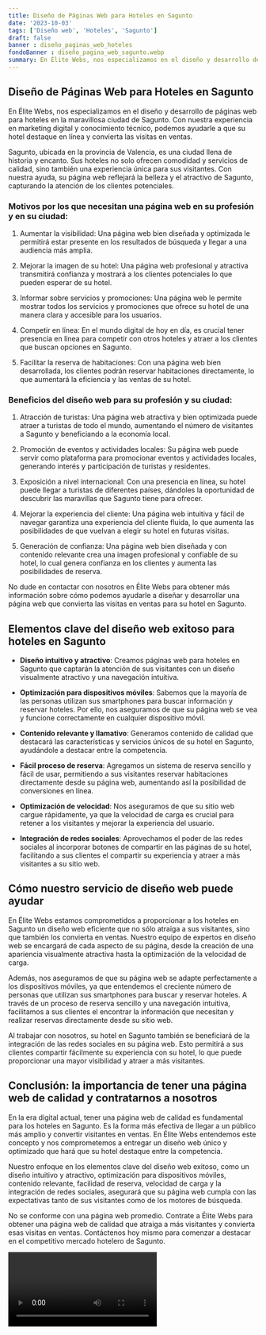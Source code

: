 ```yaml
---
title: Diseño de Páginas Web para Hoteles en Sagunto
date: '2023-10-03'
tags: ['Diseño web', 'Hoteles', 'Sagunto']
draft: false
banner : diseño_paginas_web_hoteles
fondoBanner : diseño_pagina_web_sagunto.webp
summary: En Élite Webs, nos especializamos en el diseño y desarrollo de páginas web para hoteles en la maravillosa ciudad de Sagunto. Con nuestra experiencia en marketing digital y conocimiento técnico, podemos ayudarle a que su hotel destaque en línea y convierta las visitas en ventas.
---
```


## Diseño de Páginas Web para Hoteles en Sagunto

En Élite Webs, nos especializamos en el diseño y desarrollo de páginas web para hoteles en la maravillosa ciudad de Sagunto. Con nuestra experiencia en marketing digital y conocimiento técnico, podemos ayudarle a que su hotel destaque en línea y convierta las visitas en ventas.

Sagunto, ubicada en la provincia de Valencia, es una ciudad llena de historia y encanto. Sus hoteles no solo ofrecen comodidad y servicios de calidad, sino también una experiencia única para sus visitantes. Con nuestra ayuda, su página web reflejará la belleza y el atractivo de Sagunto, capturando la atención de los clientes potenciales.

### Motivos por los que necesitan una página web en su profesión y en su ciudad:

1. Aumentar la visibilidad: Una página web bien diseñada y optimizada le permitirá estar presente en los resultados de búsqueda y llegar a una audiencia más amplia.

2. Mejorar la imagen de su hotel: Una página web profesional y atractiva transmitirá confianza y mostrará a los clientes potenciales lo que pueden esperar de su hotel.

3. Informar sobre servicios y promociones: Una página web le permite mostrar todos los servicios y promociones que ofrece su hotel de una manera clara y accesible para los usuarios.

4. Competir en línea: En el mundo digital de hoy en día, es crucial tener presencia en línea para competir con otros hoteles y atraer a los clientes que buscan opciones en Sagunto.

5. Facilitar la reserva de habitaciones: Con una página web bien desarrollada, los clientes podrán reservar habitaciones directamente, lo que aumentará la eficiencia y las ventas de su hotel.

### Beneficios del diseño web para su profesión y su ciudad:

1. Atracción de turistas: Una página web atractiva y bien optimizada puede atraer a turistas de todo el mundo, aumentando el número de visitantes a Sagunto y beneficiando a la economía local.

2. Promoción de eventos y actividades locales: Su página web puede servir como plataforma para promocionar eventos y actividades locales, generando interés y participación de turistas y residentes.

3. Exposición a nivel internacional: Con una presencia en línea, su hotel puede llegar a turistas de diferentes países, dándoles la oportunidad de descubrir las maravillas que Sagunto tiene para ofrecer.

4. Mejorar la experiencia del cliente: Una página web intuitiva y fácil de navegar garantiza una experiencia del cliente fluida, lo que aumenta las posibilidades de que vuelvan a elegir su hotel en futuras visitas.

5. Generación de confianza: Una página web bien diseñada y con contenido relevante crea una imagen profesional y confiable de su hotel, lo cual genera confianza en los clientes y aumenta las posibilidades de reserva.

No dude en contactar con nosotros en Élite Webs para obtener más información sobre cómo podemos ayudarle a diseñar y desarrollar una página web que convierta las visitas en ventas para su hotel en Sagunto.

<GifSeo />

<Cta />

## Elementos clave del diseño web exitoso para hoteles en Sagunto

- **Diseño intuitivo y atractivo**: Creamos páginas web para hoteles en Sagunto que captarán la atención de sus visitantes con un diseño visualmente atractivo y una navegación intuitiva.

- **Optimización para dispositivos móviles**: Sabemos que la mayoría de las personas utilizan sus smartphones para buscar información y reservar hoteles. Por ello, nos aseguramos de que su página web se vea y funcione correctamente en cualquier dispositivo móvil.

- **Contenido relevante y llamativo**: Generamos contenido de calidad que destacará las características y servicios únicos de su hotel en Sagunto, ayudándole a destacar entre la competencia.

- **Fácil proceso de reserva**: Agregamos un sistema de reserva sencillo y fácil de usar, permitiendo a sus visitantes reservar habitaciones directamente desde su página web, aumentando así la posibilidad de conversiones en línea.

- **Optimización de velocidad**: Nos aseguramos de que su sitio web cargue rápidamente, ya que la velocidad de carga es crucial para retener a los visitantes y mejorar la experiencia del usuario.

- **Integración de redes sociales**: Aprovechamos el poder de las redes sociales al incorporar botones de compartir en las páginas de su hotel, facilitando a sus clientes el compartir su experiencia y atraer a más visitantes a su sitio web.

## Cómo nuestro servicio de diseño web puede ayudar

En Élite Webs estamos comprometidos a proporcionar a los hoteles en Sagunto un diseño web eficiente que no sólo atraiga a sus visitantes, sino que también los convierta en ventas. Nuestro equipo de expertos en diseño web se encargará de cada aspecto de su página, desde la creación de una apariencia visualmente atractiva hasta la optimización de la velocidad de carga.

Además, nos aseguramos de que su página web se adapte perfectamente a los dispositivos móviles, ya que entendemos el creciente número de personas que utilizan sus smartphones para buscar y reservar hoteles. A través de un proceso de reserva sencillo y una navegación intuitiva, facilitamos a sus clientes el encontrar la información que necesitan y realizar reservas directamente desde su sitio web.

Al trabajar con nosotros, su hotel en Sagunto también se beneficiará de la integración de las redes sociales en su página web. Esto permitirá a sus clientes compartir fácilmente su experiencia con su hotel, lo que puede proporcionar una mayor visibilidad y atraer a más visitantes.

## Conclusión: la importancia de tener una página web de calidad y contratarnos a nosotros

En la era digital actual, tener una página web de calidad es fundamental para los hoteles en Sagunto. Es la forma más efectiva de llegar a un público más amplio y convertir visitantes en ventas. En Élite Webs entendemos este concepto y nos comprometemos a entregar un diseño web único y optimizado que hará que su hotel destaque entre la competencia.

Nuestro enfoque en los elementos clave del diseño web exitoso, como un diseño intuitivo y atractivo, optimización para dispositivos móviles, contenido relevante, facilidad de reserva, velocidad de carga y la integración de redes sociales, asegurará que su página web cumpla con las expectativas tanto de sus visitantes como de los motores de búsqueda.

No se conforme con una página web promedio. Contrate a Élite Webs para obtener una página web de calidad que atraiga a más visitantes y convierta esas visitas en ventas. Contáctenos hoy mismo para comenzar a destacar en el competitivo mercado hotelero de Sagunto.

<Video />

<CtaBot job='Hoteles' city='Sagunto'/>

<Gmaps query='Sagunto+españa+maps' />